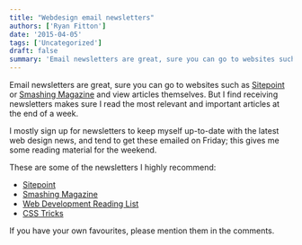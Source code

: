 ```yaml
---
title: "Webdesign email newsletters"
authors: ['Ryan Fitton']
date: '2015-04-05'
tags: ['Uncategorized']
draft: false
summary: 'Email newsletters are great, sure you can go to websites such as Sitepoint or Smashing Magazine and view articles themselves. But I find receiving newsletters makes sure I read the most relevant and important articles at the end of a week. I mostly sign up for newsletters to keep myself up-to-date with the latest web ...'
---
```


Email newsletters are great, sure you can go to websites such as [Sitepoint](http://www.sitepoint.com/) or [Smashing Magazine](http://www.smashingmagazine.com/) and view articles themselves. But I find receiving newsletters makes sure I read the most relevant and important articles at the end of a week.

I mostly sign up for newsletters to keep myself up-to-date with the latest web design news, and tend to get these emailed on Friday; this gives me some reading material for the weekend.

These are some of the newsletters I highly recommend:

-   [Sitepoint](http://www.sitepoint.com/newsletter/)
-   [Smashing Magazine](http://www.smashingmagazine.com/the-smashing-newsletter/)
-   [Web Development Reading List](https://wdrl.info/)
-   [CSS Tricks](https://css-tricks.com/subscription-options/)

If you have your own favourites, please mention them in the comments.

